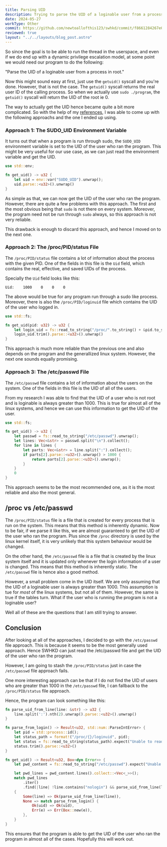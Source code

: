 ```yaml
---
title: Parsing UID 
description: Trying to parse the UID of a loginable user from a process in root.
date: 2024-05-27
workType: Other
commit: https://github.com/newtoallofthis123/swhkd/commit/f8661284267e01a74513e0d9a5501587544796fc
reviewed: true
layout: "../../layouts/blog_post.astro"
---
```


So since the goal is to be able to run the thread in the userspace, and even if we do end
up with a dynamic privilege escalation model, at some point we would need our program to do the following:

"Parse the UID of a loginable user from a process in root."

Now this might sound easy at first, just use the `getuid()` syscall and you're done.
However, that is not the case. The `getuid()` syscall returns the real user ID of the calling process.
So when we actually use `sudo ./program`, the `getuid()` syscall will return the UID of the root ie 0.

The way to actually get the UID hence became quite a bit more complicated.
So with the help of my [references](#references), I was able to come up with the following approachs and the one I ended up using.

### Approach 1: The SUDO_UID Environment Variable

It turns out that when a program is run through sudo, the `SUDO_UID` environment variable is set to the UID of the user who ran the program.
This might be very useful for our use case, as we can just read the environment variable and get the UID.

```rust
use std::env;

fn get_uid() -> u32 {
    let uid = env::var("SUDO_UID").unwrap();
    uid.parse::<u32>().unwrap()
}
```

As simple as that, we can now get the UID of the user who ran the program.
However, there are quite a few problems with this approach.
The first and the most obvious being that `sudo` is not there on every system.
Moreover, the program need not be run through `sudo` always, so this approach is not very reliable.

This drawback is enough to discard this approach, and hence I moved on to the next one.

### Approach 2: The /proc/PID/status File

The `/proc/PID/status` file contains a lot of information about the process with the given PID.
One of the fields in this file is the `Uid` field, which contains the real, effective, and saved UIDs of the process.

Specially the `Uid` field looks like this:

```
Uid:    1000    0    0    0
```

The above would be true for any program run through a sudo like process.
Moreover, there is also the `/proc/PID/loginuid` file which contains the UID of the user who logged in.

```rust
use std::fs;

fn get_uid(pid: u32) -> u32 {
    let login_uid = fs::read_to_string("/proc/".to_string() + &pid.to_string() + "/loginuid").unwrap();
    login_uid.trim().parse::<u32>().unwrap()
}
```

This approach is much more reliable than the previous one and also depends on the program and the generallized
linux system.
However, the next one sounds equally promising.

### Approach 3: The /etc/passwd File

The `/etc/passwd` file contains a lot of information about the users on the system.
One of the fields in this file is the UID of all of the users.

From my research I was able to find that the UID of a user who is not root and is loginable is always greater than 1000.
This is true for almost all of the linux systems, and hence we can use this information to get the UID of the user.

```rust
use std::fs;

fn get_uid() -> u32 {
    let passwd = fs::read_to_string("/etc/passwd").unwrap();
    let lines: Vec<&str> = passwd.split("\n").collect();
    for line in lines {
        let parts: Vec<&str> = line.split(":").collect();
        if parts[2].parse::<u32>().unwrap() > 1000 {
            return parts[2].parse::<u32>().unwrap();
        }
    }
    0
}
```

This approach seems to be the most recommended one, as it is the most reliable and also the most general.

## /proc vs /etc/passwd

The `/proc/PID/status` file is a file that is created for every process that is run on the system.
This means that this method is inherently dynamic.
Now to be fair, if we parse it like this, we are almost guaranteed to get the UID of the user who ran the program.
Plus since the `/proc` directory is used by the linux kernel itself, it is very unlikely that this system
behaviour would be changed.

On the other hand, the `/etc/passwd` file is a file that is created by the linux system itself and
it is updated only whenever the login information of a user is changed.
This means that this method is inherently static.
The `/etc/passwd` file is hence also a good method.

However, a small problem come in the UID itself.
We are only assuming that the UID of a loginable user is always greater than 1000.
This assumption is tue for *most* of the linux systems, but not all of them.
However, the same is true if the tables turn.
What if the user who is running the program is not a loginable user?

Well all of these are the questions that I am still trying to answer.

## Conclusion

After looking at all of the approaches, I decided to go with the `/etc/passwd` file approach.
This is because it seems to be the most generally used approach.
Hence SWHKD can just read the /etc/passwd file and get the UID of the user who ran the program.

However, I am going to stash the `/proc/PID/status` just in case the `/etc/passwd` file approach fails.

One more interesting approach can be that if I do not find the UID of users who are greater than 1000 in the `/etc/passwd` file,
I can fallback to the `/proc/PID/status` file approach.

Hence, the program can look something like this:

```rust
fn parse_uid_from_line(line: &str) -> u32 {
    line.split(':').nth(2).unwrap().parse::<u32>().unwrap()
}

fn parse_from_login() -> Result<u32, std::num::ParseIntError> {
    let pid = std::process::id();
    let status_path = format!("/proc/{}/loginuid", pid);
    let status = fs::read_to_string(status_path).expect("Unable to read /proc/<pid>/loginuid");
    status.trim().parse::<u32>()
}

fn get_uid() -> Result<u32, Box<dyn Error>> {
    let pwd_content = fs::read_to_string("/etc/passwd").expect("Unable to read /etc/passwd");

    let pwd_lines = pwd_content.lines().collect::<Vec<_>>();
    match pwd_lines
        .iter()
        .find(|line| !line.contains("nologin") && parse_uid_from_line(line) >= 1000)
    {
        Some(line) => Ok(parse_uid_from_line(line)),
        None => match parse_from_login() {
            Ok(uid) => Ok(uid),
            Err(e) => Err(Box::new(e)),
        },
    }
}
```

This ensures that the program is able to get the UID of the user who ran the program in almost all of the cases.
Hopefully this will work out.
